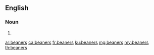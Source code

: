 ==English==

===Noun===
{{head|en|plural}}

# {{plural of|beaner|lang=en}}

[[ar:beaners]]
[[ca:beaners]]
[[fr:beaners]]
[[ku:beaners]]
[[mg:beaners]]
[[my:beaners]]
[[th:beaners]]